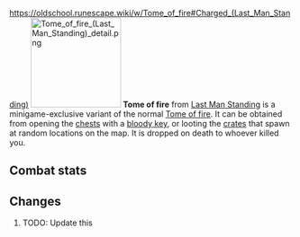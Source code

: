 https://oldschool.runescape.wiki/w/Tome_of_fire#Charged_(Last_Man_Standing)
{{Infobox Item
|name = Tome of fire
|image = [[File:Tome of fire (Last Man Standing).png]]
|release = [[8 September]] [[2016]]
|update = Last Man Standing Beta and Splashing Restrictions  # TODO: Update this
|members = No
|quest = No
|tradeable = No
|placeholder = No
|equipable = Yes
|stackable = No
|noteable = Yes
|options = Wear, Drop
|examine = An ancient tome containing the secrets of fire magic.
|value = 1
|alchable = No
|weight = 1.0
|id = 27358
}}
[[File:Tome of fire (Last Man Standing) detail.png|160px|left]]
'''Tome of fire''' from [[Last Man Standing]] is a minigame-exclusive variant of the normal [[Tome of fire]]. It can be obtained from opening the [[Chest (Last Man Standing)|chests]] with a [[bloody key]], or looting the [[Crate (Last Man Standing)|crates]] that spawn at random locations on the map. It is dropped on death to whoever killed you.

==Combat stats==
{{Infobox Bonuses
|astab = 0
|aslash = 0
|acrush = 0
|amagic = 8
|arange = 0
|dstab = 0
|dslash = 0
|dcrush = 0
|dmagic = 8
|drange = 0
|str = 0
|rstr = 0
|mdmg = 0
|prayer = 0
|slot = shield
|image = [[File:Tome of fire equipped male.png|160px]]
|altimage = [[File:Tome of fire equipped female.png|160px]]
}}

==Changes==
# TODO: Update this
{{Subject changes header}}
{{Subject changes
|date = 4 August 2016
|update = Last Man Standing
|change = The item was made fully available with the release of Last Man Standing.
}}
{{Subject changes footer}}

{{Last Man Standing In-game Items}}